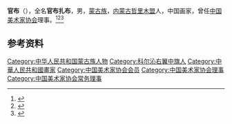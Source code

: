 {{Otheruses|other=名为官布扎布的其他人物|官布扎布}}

'''官布'''（{{bd|1928年||2013年|2月24日|catIdx=Guan}}），全名'''官布扎布'''，男，[[蒙古族|蒙古族]]，[[内蒙古|内蒙古]][[哲里木盟|哲里木盟]]人，中国画家，曾任[[中国美术家协会|中国美术家协会]]理事。<ref>{{Cite book|title=世界现代美术家辞典|author=韩舒柳主编|publisher=陕西人民出版社|year=1995|isbn=|location=西安|pages=}}</ref><ref>{{Cite book|title=中国当代国画家辞典|author=金通达主编|publisher=浙江人民出版社|year=2001|isbn=|location=杭州|pages=}}</ref><ref>{{Cite book|title=中国少数民族艺术词典|author=殷海山, 李耀宗, 郭洁主编|publisher=民族出版社|year=1991|isbn=|location=北京|pages=}}</ref>

== 参考资料 ==
{{reflist}}

{{中华人民共和国人物小作品}}
{{Navboxes 
| title  = 官布在[[中国美术家协会|中国美术家协会]]的职务
| list1  =
{{中国美术家协会第二届理事会}}
{{中国美术家协会第三届理事会}}
{{中国美术家协会第四届理事会}}
}}

{{Authority control}}
{{DEFAULTSORT:}}
[[Category:中华人民共和国蒙古族人物|Category:中华人民共和国蒙古族人物]]
[[Category:科尔沁右翼中旗人|Category:科尔沁右翼中旗人]]
[[Category:中華人民共和國畫家|Category:中華人民共和國畫家]]
[[Category:中国美术家协会会员|Category:中国美术家协会会员]]
[[Category:中国美术家协会理事|Category:中国美术家协会理事]]
[[Category:中国美术家协会常务理事|Category:中国美术家协会常务理事]]
